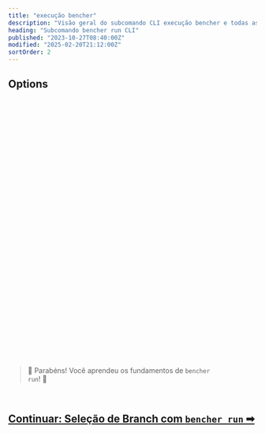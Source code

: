```yaml
---
title: "execução bencher"
description: "Visão geral do subcomando CLI execução bencher e todas as suas flags, argumentos e recursos"
heading: "Subcomando bencher run CLI"
published: "2023-10-27T08:40:00Z"
modified: "2025-02-20T21:12:00Z"
sortOrder: 2
---
```



<Intro />

<Cmd />

<BenchmarkCommand />

## Options

<Project />

<br />

<Token />

<br />

<BranchSelection />

<br />

<Hash />

<br />

<NoHash />

<br />

<Testbed />

<br />

<Thresholds />

<br />

<Adapters />

<br />

<Iter />

<br />

<Fold />

<br />

<Backdate />

<br />

<AllowFailure />

<br />

<Format />

<br />

<Quiet />

<br />

<GitHubActions />

<br />

<CiOnlyThresholds />

<br />

<CiOnlyOnAlert />

<br />

<CiId />

<br/>

<CiNumber />

<br/>

<Shell />

<br />

<Flag />

<br />

<Exec />

<br />

<Host />

<br />

<InsecureHost />

<br />

<NativeTls />

<br />

<Timeout />

<br />

<Attempts />

<br />

<RetryAfter />

<br />

<DryRun />

<br />

<Help />

<br />
<br />

> 🐰 Parabéns! Você aprendeu os fundamentos de <code>bencher run</code>! 🎉

<br/>

<h2><a href="/pt/docs/explanation/branch-selection/">Continuar: Seleção de Branch com <code>bencher run</code> ➡</a></h2>